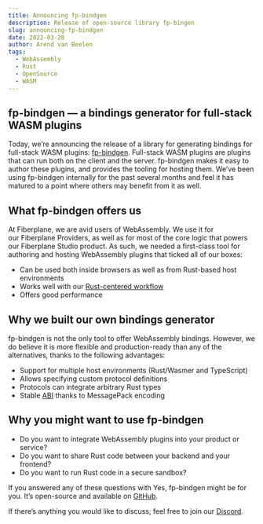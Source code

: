 ---
title: Announcing fp-bindgen
description: Release of open-source library fp-bingen
slug: announcing-fp-bindgen
date: 2022-03-28
author: Arend van Beelen
tags:
  - WebAssembly
  - Rust
  - OpenSource
  - WASM
---

## fp-bindgen — a bindings generator for full-stack WASM plugins

Today, we’re announcing the release of a library for generating bindings for full-stack WASM plugins: [fp-bindgen](https://github.com/fiberplane/fp-bindgen). Full-stack WASM plugins are plugins that can run both on the client and the server. fp-bindgen makes it easy to author these plugins, and provides the tooling for hosting them. We’ve been using fp-bindgen internally for the past several months and feel it has matured to a point where others may benefit from it as well.

## What fp-bindgen offers us

At Fiberplane, we are avid users of WebAssembly. We use it for our Fiberplane Providers, as well as for most of the core logic that powers our Fiberplane Studio product. As such, we needed a first-class tool for authoring and hosting WebAssembly plugins that ticked all of our boxes:

- Can be used both inside browsers as well as from Rust-based host environments
- Works well with our [Rust-centered workflow](https://blog.fiberplane.com/why-we-use-rust/)
- Offers good performance

## Why we built our own bindings generator

fp-bindgen is not the only tool to offer WebAssembly bindings. However, we do believe it is more flexible and production-ready than any of the alternatives, thanks to the following advantages:

- Support for multiple host environments (Rust/Wasmer and TypeScript)
- Allows specifying custom protocol definitions
- Protocols can integrate arbitrary Rust types
- Stable [ABI](https://en.wikipedia.org/wiki/Application_binary_interface) thanks to MessagePack encoding

## Why you might want to use fp-bindgen

- Do you want to integrate WebAssembly plugins into your product or service?
- Do you want to share Rust code between your backend and your frontend?
- Do you want to run Rust code in a secure sandbox?

If you answered any of these questions with Yes, fp-bindgen might be for you. It’s open-source and available on [GitHub](https://github.com/fiberplane/fp-bindgen).

If there’s anything you would like to discuss, feel free to join our [Discord](https://discord.gg/cqdY6SpfVR).
